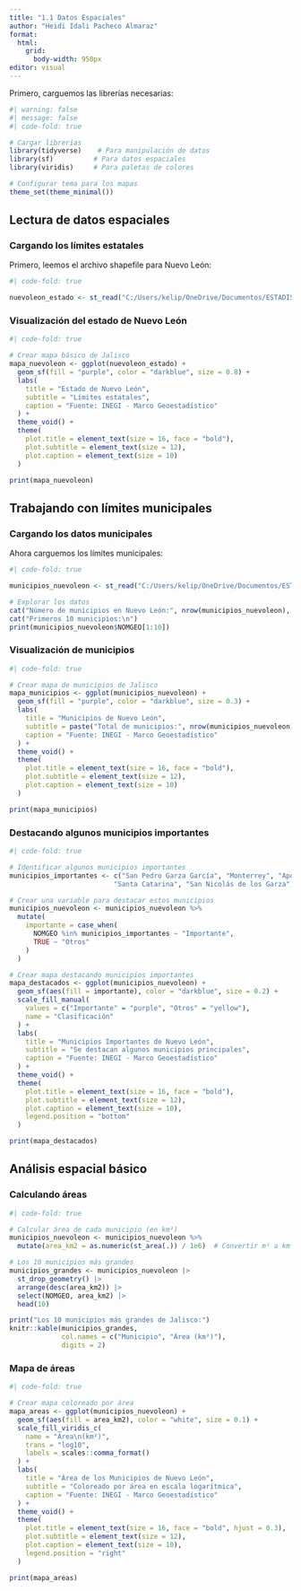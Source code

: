 ---
title: "1.1 Datos Espaciales"
author: "Heidi Idali Pacheco Almaraz"
format: 
  html:
    grid: 
      body-width: 950px
editor: visual
---

Primero, carguemos las librerías necesarias:

```{r setup}
#| warning: false
#| message: false
#| code-fold: true

# Cargar librerías
library(tidyverse)    # Para manipulación de datos
library(sf)          # Para datos espaciales
library(viridis)     # Para paletas de colores

# Configurar tema para los mapas
theme_set(theme_minimal())
```

## Lectura de datos espaciales

### Cargando los límites estatales

Primero, leemos el archivo shapefile para Nuevo León:

```{r entidades}
#| code-fold: true

nuevoleon_estado <- st_read("C:/Users/kelip/OneDrive/Documentos/ESTADISTICA APLICADA/Nuevo León/data/19ent.shp", options = "ENCODING=LATIN1", quiet = TRUE)
```

### Visualización del estado de Nuevo León

```{r mapa_nuevoleon_estado}
#| code-fold: true

# Crear mapa básico de Jalisco
mapa_nuevoleon <- ggplot(nuevoleon_estado) +
  geom_sf(fill = "purple", color = "darkblue", size = 0.8) +
  labs(
    title = "Estado de Nuevo León",
    subtitle = "Límites estatales",
    caption = "Fuente: INEGI - Marco Geoestadístico"
  ) +
  theme_void() +
  theme(
    plot.title = element_text(size = 16, face = "bold"),
    plot.subtitle = element_text(size = 12),
    plot.caption = element_text(size = 10)
  )

print(mapa_nuevoleon)
```

## Trabajando con límites municipales

### Cargando los datos municipales

Ahora carguemos los límites municipales:

```{r municipios}
#| code-fold: true

municipios_nuevoleon <- st_read("C:/Users/kelip/OneDrive/Documentos/ESTADISTICA APLICADA/Nuevo León/data/19mun.shp", options = "ENCODING=LATIN1", quiet = TRUE)

# Explorar los datos
cat("Número de municipios en Nuevo León:", nrow(municipios_nuevoleon), "\n")
cat("Primeros 10 municipios:\n")
print(municipios_nuevoleon$NOMGEO[1:10])
```

### Visualización de municipios

```{r mapa_municipios}
#| code-fold: true

# Crear mapa de municipios de Jalisco
mapa_municipios <- ggplot(municipios_nuevoleon) +
  geom_sf(fill = "purple", color = "darkblue", size = 0.3) +
  labs(
    title = "Municipios de Nuevo León",
    subtitle = paste("Total de municipios:", nrow(municipios_nuevoleon)),
    caption = "Fuente: INEGI - Marco Geoestadístico"
  ) +
  theme_void() +
  theme(
    plot.title = element_text(size = 16, face = "bold"),
    plot.subtitle = element_text(size = 12),
    plot.caption = element_text(size = 10)
  )

print(mapa_municipios)
```

### Destacando algunos municipios importantes

```{r municipios_importantes}
#| code-fold: true

# Identificar algunos municipios importantes
municipios_importantes <- c("San Pedro Garza García", "Monterrey", "Apodaca", 
                          "Santa Catarina", "San Nicolás de los Garza", "Guadalupe")

# Crear una variable para destacar estos municipios
municipios_nuevoleon <- municipios_nuevoleon %>%
  mutate(
    importante = case_when(
      NOMGEO %in% municipios_importantes ~ "Importante",
      TRUE ~ "Otros"
    )
  )

# Crear mapa destacando municipios importantes
mapa_destacados <- ggplot(municipios_nuevoleon) +
  geom_sf(aes(fill = importante), color = "darkblue", size = 0.2) +
  scale_fill_manual(
    values = c("Importante" = "purple", "Otros" = "yellow"),
    name = "Clasificación"
  ) +
  labs(
    title = "Municipios Importantes de Nuevo León",
    subtitle = "Se destacan algunos municipios principales",
    caption = "Fuente: INEGI - Marco Geoestadístico"
  ) +
  theme_void() +
  theme(
    plot.title = element_text(size = 16, face = "bold"),
    plot.subtitle = element_text(size = 12),
    plot.caption = element_text(size = 10),
    legend.position = "bottom"
  )

print(mapa_destacados)
```

## Análisis espacial básico

### Calculando áreas

```{r areas}
#| code-fold: true

# Calcular área de cada municipio (en km²)
municipios_nuevoleon <- municipios_nuevoleon %>%
  mutate(area_km2 = as.numeric(st_area(.)) / 1e6)  # Convertir m² a km²

# Los 10 municipios más grandes
municipios_grandes <- municipios_nuevoleon |> 
  st_drop_geometry() |> 
  arrange(desc(area_km2)) |> 
  select(NOMGEO, area_km2) |> 
  head(10)

print("Los 10 municipios más grandes de Jalisco:")
knitr::kable(municipios_grandes, 
             col.names = c("Municipio", "Área (km²)"),
             digits = 2)
```

### Mapa de áreas

```{r mapa_areas}
#| code-fold: true

# Crear mapa coloreado por área
mapa_areas <- ggplot(municipios_nuevoleon) +
  geom_sf(aes(fill = area_km2), color = "white", size = 0.1) +
  scale_fill_viridis_c(
    name = "Área\n(km²)",
    trans = "log10",
    labels = scales::comma_format()
  ) +
  labs(
    title = "Área de los Municipios de Nuevo León",
    subtitle = "Coloreado por área en escala logarítmica",
    caption = "Fuente: INEGI - Marco Geoestadístico"
  ) +
  theme_void() +
  theme(
    plot.title = element_text(size = 16, face = "bold", hjust = 0.3),
    plot.subtitle = element_text(size = 12),
    plot.caption = element_text(size = 10),
    legend.position = "right"
  )

print(mapa_areas)
```
